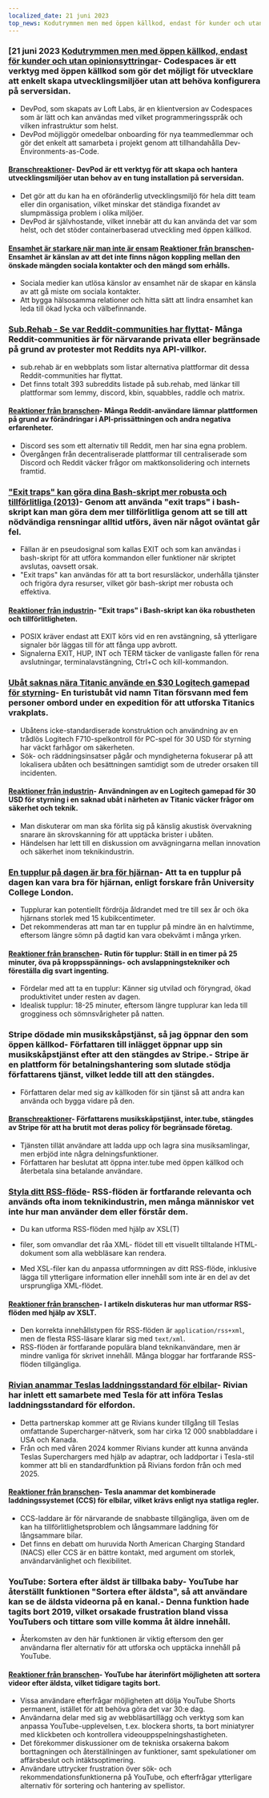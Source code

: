 ```yaml
---
localized_date: 21 juni 2023
top_news: Kodutrymmen men med öppen källkod, endast för kunder och utan opinionsyttringar
---
```




<CallToAction />

<Steps>

### [21 juni 2023 [Kodutrymmen men med öppen källkod, endast för kunder och utan opinionsyttringar](https://devpod.sh/)- Codespaces är ett verktyg med öppen källkod som gör det möjligt för utvecklare att enkelt skapa utvecklingsmiljöer utan att behöva konfigurera på serversidan.

- DevPod, som skapats av Loft Labs, är en klientversion av Codespaces som är lätt och kan användas med vilket programmeringsspråk och vilken infrastruktur som helst.
- DevPod möjliggör omedelbar onboarding för nya teammedlemmar och gör det enkelt att samarbeta i projekt genom att tillhandahålla Dev-Environments-as-Code.

#### [Branschreaktioner](http://news.ycombinator.com/item?id=36407477)- DevPod är ett verktyg för att skapa och hantera utvecklingsmiljöer utan behov av en tung installation på serversidan.

- Det gör att du kan ha en oföränderlig utvecklingsmiljö för hela ditt team eller din organisation, vilket minskar det ständiga fixandet av slumpmässiga problem i olika miljöer.
- DevPod är självhostande, vilket innebär att du kan använda det var som helst, och det stöder containerbaserad utveckling med öppen källkod.

#### [Ensamhet är starkare när man inte är ensam](https://pubmed.ncbi.nlm.nih.gov/37293324/) [Reaktioner från branschen](http://news.ycombinator.com/item?id=36403280)- Ensamhet är känslan av att det inte finns någon koppling mellan den önskade mängden sociala kontakter och den mängd som erhålls.

- Sociala medier kan utlösa känslor av ensamhet när de skapar en känsla av att gå miste om sociala kontakter.
- Att bygga hälsosamma relationer och hitta sätt att lindra ensamhet kan leda till ökad lycka och välbefinnande.

### [Sub.Rehab - Se var Reddit-communities har flyttat](https://sub.rehab/)- Många Reddit-communities är för närvarande privata eller begränsade på grund av protester mot Reddits nya API-villkor.

- sub.rehab är en webbplats som listar alternativa plattformar dit dessa Reddit-communities har flyttat.
- Det finns totalt 393 subreddits listade på sub.rehab, med länkar till plattformar som lemmy, discord, kbin, squabbles, raddle och matrix.

#### [Reaktioner från branschen](http://news.ycombinator.com/item?id=36401999)- Många Reddit-användare lämnar plattformen på grund av förändringar i API-prissättningen och andra negativa erfarenheter.

- Discord ses som ett alternativ till Reddit, men har sina egna problem.
- Övergången från decentraliserade plattformar till centraliserade som Discord och Reddit väcker frågor om maktkonsolidering och internets framtid.

### ["Exit traps" kan göra dina Bash-skript mer robusta och tillförlitliga (2013)](http://redsymbol.net/articles/bash-exit-traps/)- Genom att använda "exit traps" i bash-skript kan man göra dem mer tillförlitliga genom att se till att nödvändiga rensningar alltid utförs, även när något oväntat går fel.

- Fällan är en pseudosignal som kallas EXIT och som kan användas i bash-skript för att utföra kommandon eller funktioner när skriptet avslutas, oavsett orsak.
- "Exit traps" kan användas för att ta bort resursläckor, underhålla tjänster och frigöra dyra resurser, vilket gör bash-skript mer robusta och effektiva.

#### [Reaktioner från industrin](http://news.ycombinator.com/item?id=36400465)- "Exit traps" i Bash-skript kan öka robustheten och tillförlitligheten.

- POSIX kräver endast att EXIT körs vid en ren avstängning, så ytterligare signaler bör läggas till för att fånga upp avbrott.
- Signalerna EXIT, HUP, INT och TERM täcker de vanligaste fallen för rena avslutningar, terminalavstängning, Ctrl+C och kill-kommandon.

### [Ubåt saknas nära Titanic använde en $30 Logitech gamepad för styrning](https://arstechnica.com/gaming/2023/06/submarine-missing-near-titanic-used-a-30-logitech-gamepad-for-steering/)- En turistubåt vid namn Titan försvann med fem personer ombord under en expedition för att utforska Titanics vrakplats.

- Ubåtens icke-standardiserade konstruktion och användning av en trådlös Logitech F710-spelkontroll för PC-spel för 30 USD för styrning har väckt farhågor om säkerheten.
- Sök- och räddningsinsatser pågår och myndigheterna fokuserar på att lokalisera ubåten och besättningen samtidigt som de utreder orsaken till incidenten.

#### [Reaktioner från industrin](http://news.ycombinator.com/item?id=36407781)- Användningen av en Logitech gamepad för 30 USD för styrning i en saknad ubåt i närheten av Titanic väcker frågor om säkerhet och teknik.

- Man diskuterar om man ska förlita sig på känslig akustisk övervakning snarare än skrovskanning för att upptäcka brister i ubåten.
- Händelsen har lett till en diskussion om avvägningarna mellan innovation och säkerhet inom teknikindustrin.

### [En tupplur på dagen är bra för hjärnan](https://www.bbc.com/news/health-65950168)- Att ta en tupplur på dagen kan vara bra för hjärnan, enligt forskare från University College London.

- Tupplurar kan potentiellt fördröja åldrandet med tre till sex år och öka hjärnans storlek med 15 kubikcentimeter.
- Det rekommenderas att man tar en tupplur på mindre än en halvtimme, eftersom längre sömn på dagtid kan vara obekvämt i många yrken.

#### [Reaktioner från branschen](http://news.ycombinator.com/item?id=36399503)- Rutin för tupplur: Ställ in en timer på 25 minuter, öva på kroppsspännings- och avslappningstekniker och föreställa dig svart ingenting.

- Fördelar med att ta en tupplur: Känner sig utvilad och föryngrad, ökad produktivitet under resten av dagen.
- Idealisk tupplur: 18-25 minuter, eftersom längre tupplurar kan leda till grogginess och sömnsvårigheter på natten.

### Stripe dödade min musikskåpstjänst, så jag öppnar den som öppen källkod- Författaren till inlägget öppnar upp sin musikskåpstjänst efter att den stängdes av Stripe.- Stripe är en plattform för betalningshantering som slutade stödja författarens tjänst, vilket ledde till att den stängdes.

- Författaren delar med sig av källkoden för sin tjänst så att andra kan använda och bygga vidare på den.

#### [Branschreaktioner](http://news.ycombinator.com/item?id=36403607)- Författarens musikskåpstjänst, inter.tube, stängdes av Stripe för att ha brutit mot deras policy för begränsade företag.

- Tjänsten tillät användare att ladda upp och lagra sina musiksamlingar, men erbjöd inte några delningsfunktioner.
- Författaren har beslutat att öppna inter.tube med öppen källkod och återbetala sina betalande användare.

### [Styla ditt RSS-flöde](https://darekkay.com/blog/rss-styling/)- RSS-flöden är fortfarande relevanta och används ofta inom teknikindustrin, men många människor vet inte hur man använder dem eller förstår dem.

- Du kan utforma RSS-flöden med hjälp av XSL(T)

- filer, som omvandlar det råa XML- flödet till ett visuellt tilltalande HTML- dokument som alla webbläsare kan rendera.

- Med XSL-filer kan du anpassa utformningen av ditt RSS-flöde, inklusive lägga till ytterligare information eller innehåll som inte är en del av det ursprungliga XML-flödet.

#### [Reaktioner från branschen](http://news.ycombinator.com/item?id=36401854)- I artikeln diskuteras hur man utformar RSS-flöden med hjälp av XSLT.

- Den korrekta innehållstypen för RSS-flöden är `application/rss+xml`, men de flesta RSS-läsare klarar sig med `text/xml`.
- RSS-flöden är fortfarande populära bland teknikanvändare, men är mindre vanliga för skrivet innehåll. Många bloggar har fortfarande RSS-flöden tillgängliga.

### [Rivian anammar Teslas laddningsstandard för elbilar](https://ev-edition.com/2023/06/rivian-joins-forces-with-tesla-embracing-their-charging-standard-for-electric-vehicles/)- Rivian har inlett ett samarbete med Tesla för att införa Teslas laddningsstandard för elfordon.

- Detta partnerskap kommer att ge Rivians kunder tillgång till Teslas omfattande Supercharger-nätverk, som har cirka 12 000 snabbladdare i USA och Kanada.
- Från och med våren 2024 kommer Rivians kunder att kunna använda Teslas Superchargers med hjälp av adaptrar, och laddportar i Tesla-stil kommer att bli en standardfunktion på Rivians fordon från och med 2025.

#### [Reaktioner från branschen](http://news.ycombinator.com/item?id=36403494)- Tesla anammar det kombinerade laddningssystemet (CCS) för elbilar, vilket krävs enligt nya statliga regler.

- CCS-laddare är för närvarande de snabbaste tillgängliga, även om de kan ha tillförlitlighetsproblem och långsammare laddning för långsammare bilar.
- Det finns en debatt om huruvida North American Charging Standard (NACS) eller CCS är en bättre kontakt, med argument om storlek, användarvänlighet och flexibilitet.

### YouTube: Sortera efter äldst är tillbaka baby- YouTube har återställt funktionen "Sortera efter äldsta", så att användare kan se de äldsta videorna på en kanal.- Denna funktion hade tagits bort 2019, vilket orsakade frustration bland vissa YouTubers och tittare som ville komma åt äldre innehåll.

- Återkomsten av den här funktionen är viktig eftersom den ger användarna fler alternativ för att utforska och upptäcka innehåll på YouTube.

#### [Reaktioner från branschen](http://news.ycombinator.com/item?id=36410777)- YouTube har återinfört möjligheten att sortera videor efter äldsta, vilket tidigare tagits bort.

- Vissa användare efterfrågar möjligheten att dölja YouTube Shorts permanent, istället för att behöva göra det var 30:e dag.
- Användarna delar med sig av webbläsartillägg och verktyg som kan anpassa YouTube-upplevelsen, t.ex. blockera shorts, ta bort miniatyrer med klickbeten och kontrollera videouppspelningshastigheten.
- Det förekommer diskussioner om de tekniska orsakerna bakom borttagningen och återställningen av funktioner, samt spekulationer om affärsbeslut och intäktsoptimering.
- Användare uttrycker frustration över sök- och rekommendationsfunktionerna på YouTube, och efterfrågar ytterligare alternativ för sortering och hantering av spellistor.

</Steps>
